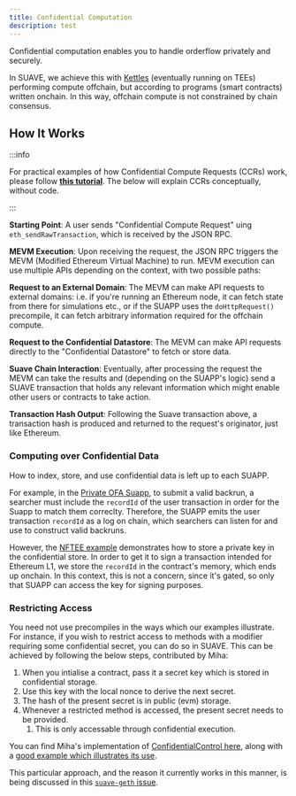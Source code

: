 ```yaml
---
title: Confidential Computation
description: test
---
```



Confidential computation enables you to handle orderflow privately and securely. 

In SUAVE, we achieve this with [Kettles](/technical/specs/rigil/kettle) (eventually running on TEEs) performing compute offchain, but according to programs (smart contracts) written onchain. In this way, offchain compute is not constrained by chain consensus.

## How It Works

:::info

For practical examples of how Confidential Compute Requests (CCRs) work, please follow [**this tutorial**](/tutorials/confidential-compute-requests). The below will explain CCRs conceptually, without code.

:::

<List>

**Starting Point**: A user sends "Confidential Compute Request" uing `eth_sendRawTransaction`, which is received by the JSON RPC.

<div>

**MEVM Execution**: Upon receiving the request, the JSON RPC triggers the MEVM (Modified Ethereum Virtual Machine) to run. MEVM execution can use multiple APIs depending on the context, with two possible paths:

<List>

**Request to an External Domain**: The MEVM can make API requests to external domains: i.e. if you're running an Ethereum node, it can fetch state from there for simulations etc., or if the SUAPP uses the `doHttpRequest()` precompile, it can fetch arbitrary information required for the offchain compute.

**Request to the Confidential Datastore**: The MEVM can make API requests directly to the "Confidential Datastore" to fetch or store data.

</List>

</div>

**Suave Chain Interaction**: Eventually, after processing the request the MEVM can take the results and (depending on the SUAPP's logic) send a SUAVE transaction that holds any relevant information which might enable other users or contracts to take action.

**Transaction Hash Output**: Following the Suave transaction above, a transaction hash is produced and returned to the request's originator, just like Ethereum.

</List>

### Computing over Confidential Data

How to index, store, and use confidential data is left up to each SUAPP. 

For example, in the [Private OFA Suapp](https://github.com/flashbots/suapp-examples/tree/main/examples/app-ofa-private), to submit a valid backrun, a searcher must include the `recordId` of the user transaction in order for the Suapp to match them correclty. Therefore, the SUAPP emits the user transaction `recordId` as a log on chain, which searchers can listen for and use to construct valid backruns.

However, the [NFTEE example](https://github.com/flashbots/suapp-examples/tree/main/examples/712) demonstrates how to store a private key in the confidential store. In order to get it to sign a transaction intended for Ethereum L1, we store the `recordId` in the contract's memory, which ends up onchain. In this context, this is not a concern, since it's gated, so only that SUAPP can access the key for signing purposes.

### Restricting Access

You need not use precompiles in the ways which our examples illustrate. For instance, if you wish to restrict access to methods with a modifier requiring some confidential secret, you can do so in SUAVE. This can be achieved by following the below steps, contributed by Miha:

1. When you intialise a contract, pass it a secret key which is stored in confidential storage. 
2. Use this key with the local nonce to derive the next secret.
3. The hash of the present secret is in public (evm) storage.
4. Whenever a restricted method is accessed, the present secret needs to be provided. 
    1. This is only accessable through confidential execution.

You can find Miha's implementation of [ConfidentialControl here](https://github.com/halo3mic/suave-playground/blob/9afe269ab2da983ca7314b68fcad00134712f4c0/contracts/blockad/lib/ConfidentialControl.sol), along with a [good example which illustrates its use](https://github.com/halo3mic/suave-playground/blob/9afe269ab2da983ca7314b68fcad00134712f4c0/contracts/blockad/BlockAdV2.sol).

This particular approach, and the reason it currently works in this manner, is being discussed in this [`suave-geth` issue](https://github.com/flashbots/suave-geth/issues/121).